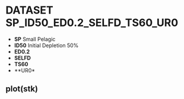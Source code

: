 # DATASET SP_ID50_ED0.2_SELFD_TS60_UR0

* **SP** Small Pelagic
* **ID50** Initial Depletion 50%
* **ED0.2**
* **SELFD**
* **TS60**
* **UR0*

## plot(stk)
